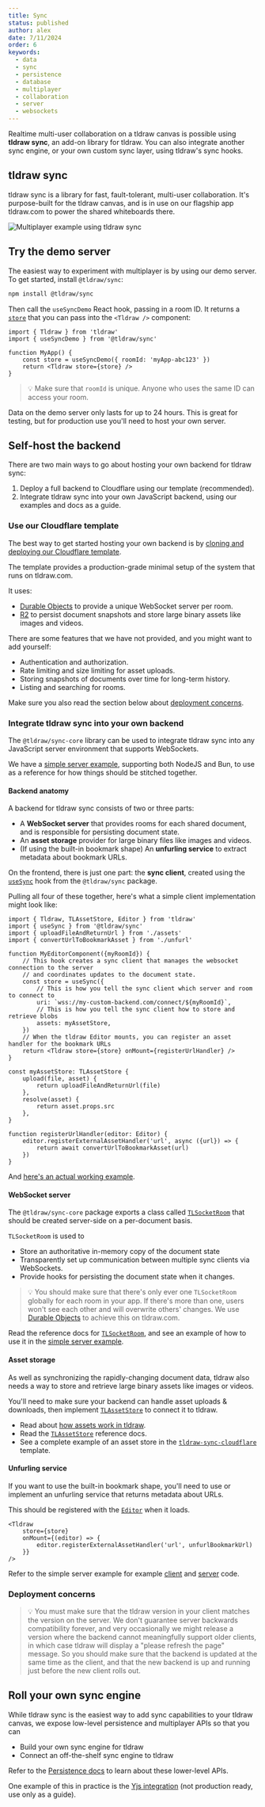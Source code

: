 ```yaml
---
title: Sync
status: published
author: alex
date: 7/11/2024
order: 6
keywords:
  - data
  - sync
  - persistence
  - database
  - multiplayer
  - collaboration
  - server
  - websockets
---
```


Realtime multi-user collaboration on a tldraw canvas is possible using **tldraw sync**, an add-on library for tldraw. You can also integrate another sync engine, or your own custom sync layer, using tldraw's sync hooks.

## tldraw sync

tldraw sync is a library for fast, fault-tolerant, multi-user collaboration. It's purpose-built for the tldraw canvas, and is in use on our flagship app tldraw.com to power the shared whiteboards there.

<div className="article__image" style={{ border: 'none' }}>
	<img
		alt="Multiplayer example using tldraw sync"
		src="/images/multiplayer.gif"
		style={{
			// learn this one weird trick for transparent animated gifs. doctors hate her!!!
			mask: 'url(/images/multiplayer_mask.png) luminance center 100% / 100% no-repeat',
			WebkitMask: 'url(/images/multiplayer_mask.png) luminance center 100% / 100% no-repeat',
		}}
	/>
</div>

## Try the demo server

The easiest way to experiment with multiplayer is by using our demo server. To get started, install
`@tldraw/sync`:

```bash
npm install @tldraw/sync
```

Then call the `useSyncDemo` React hook, passing in a room ID. It returns a
[`store`](/docs/persistence#The-store-prop) that you can pass into the `<Tldraw />` component:

```tsx
import { Tldraw } from 'tldraw'
import { useSyncDemo } from '@tldraw/sync'

function MyApp() {
	const store = useSyncDemo({ roomId: 'myApp-abc123' })
	return <Tldraw store={store} />
}
```

> 💡 Make sure that `roomId` is unique. Anyone who uses the same ID can access your room.

Data on the demo server only lasts for up to 24 hours. This is great for testing, but for production use you'll need to host your own server.

## Self-host the backend

There are two main ways to go about hosting your own backend for tldraw sync:

1. Deploy a full backend to Cloudflare using our template (recommended).
2. Integrate tldraw sync into your own JavaScript backend, using our examples and docs as a guide.

### Use our Cloudflare template

The best way to get started hosting your own backend is by [cloning and deploying our Cloudflare template](https://github.com/tldraw/cloudlfare-workers-template).

The template provides a production-grade minimal setup of the system that runs on tldraw.com.

It uses:

- [Durable Objects](https://developers.cloudflare.com/durable-objects/) to provide a unique WebSocket server per room.
- [R2](https://developers.cloudflare.com/r2/) to persist document snapshots and store large binary assets like images and videos.

There are some features that we have not provided, and you might want to add yourself:

- Authentication and authorization.
- Rate limiting and size limiting for asset uploads.
- Storing snapshots of documents over time for long-term history.
- Listing and searching for rooms.

Make sure you also read the section below about [deployment concerns](#deployment_concerns).

### Integrate tldraw sync into your own backend

The `@tldraw/sync-core` library can be used to integrate tldraw sync into any JavaScript server environment that supports WebSockets.

We have a [simple server example](https://github.com/tldraw/tldraw/tree/main/apps/simple-server-example), supporting both NodeJS and Bun, to use as a reference for how things should be stitched together.

#### Backend anatomy

A backend for tldraw sync consists of two or three parts:

- A **WebSocket server** that provides rooms for each shared document, and is responsible for persisting document state.
- An **asset storage** provider for large binary files like images and videos.
- (If using the built-in bookmark shape) An **unfurling service** to extract metadata about bookmark URLs.

On the frontend, there is just one part: the **sync client**, created using the [`useSync`](?) hook from the `@tldraw/sync` package.

Pulling all four of these together, here's what a simple client implementation might look like:

```tsx
import { Tldraw, TLAssetStore, Editor } from 'tldraw'
import { useSync } from '@tldraw/sync'
import { uploadFileAndReturnUrl } from './assets'
import { convertUrlToBookmarkAsset } from './unfurl'

function MyEditorComponent({myRoomId}) {
	// This hook creates a sync client that manages the websocket connection to the server
	// and coordinates updates to the document state.
	const store = useSync({
		// This is how you tell the sync client which server and room to connect to
		uri: `wss://my-custom-backend.com/connect/${myRoomId}`,
		// This is how you tell the sync client how to store and retrieve blobs
		assets: myAssetStore,
	})
	// When the tldraw Editor mounts, you can register an asset handler for the bookmark URLs
	return <Tldraw store={store} onMount={registerUrlHandler} />
}

const myAssetStore: TLAssetStore {
	upload(file, asset) {
		return uploadFileAndReturnUrl(file)
	},
	resolve(asset) {
		return asset.props.src
	},
}

function registerUrlHandler(editor: Editor) {
	editor.registerExternalAssetHandler('url', async ({url}) => {
		return await convertUrlToBookmarkAsset(url)
	})
}
```

And [here's an actual working example](https://github.com/tldraw/tldraw/blob/main/apps/simple-server-example/src/client/App.tsx).

#### WebSocket server

The `@tldraw/sync-core` package exports a class called [`TLSocketRoom`](?) that should be created server-side on a per-document basis.

`TLSocketRoom` is used to

- Store an authoritative in-memory copy of the document state
- Transparently set up communication between multiple sync clients via WebSockets.
- Provide hooks for persisting the document state when it changes.

> :bulb: You should make sure that there's only ever one `TLSocketRoom` globally for each room in your app. If there's
> more than one, users won't see each other and will overwrite others' changes. We use [Durable
> Objects](https://developers.cloudflare.com/durable-objects/) to achieve this on tldraw.com.

Read the reference docs for [`TLSocketRoom`](?), and see an example of how to use it in the [simple server example](https://github.com/tldraw/tldraw/blob/main/apps/simple-server-example/src/server/rooms.ts).

#### Asset storage

As well as synchronizing the rapidly-changing document data, tldraw also needs a way to store and
retrieve large binary assets like images or videos.

You'll need to make sure your backend can handle asset uploads & downloads, then implement
[`TLAssetStore`](?) to connect it to tldraw.

- Read about [how assets work in tldraw](/docs/assets).
- Read the [`TLAssetStore`](?) reference docs.
- See a complete example of an asset store in the
  [`tldraw-sync-cloudflare`](https://github.com/tldraw/tldraw/blob/main/templates/sync-cloudflare/client/multiplayerAssetStore.tsx)
  template.

#### Unfurling service

If you want to use the built-in bookmark shape, you'll need to use or implement an unfurling service that returns metadata about URLs.

This should be registered with the [`Editor`](?) when it loads.

```tsx
<Tldraw
	store={store}
	onMount={(editor) => {
		editor.registerExternalAssetHandler('url', unfurlBookmarkUrl)
	}}
/>
```

Refer to the simple server example for example [client](https://github.com/tldraw/tldraw/blob/main/apps/simple-server-example/src/client/App.tsx) and [server](https://github.com/tldraw/tldraw/blob/main/apps/simple-server-example/src/server/unfurl.ts) code.

### Deployment concerns

> 💡 You must make sure that the tldraw version in your client matches the version on the server.
> We don't guarantee server backwards compatibility forever, and very occasionally we might release a version
> where the backend cannot meaningfully support older clients, in which case tldraw will display a "please refresh the page" message.
> So you should make sure that the backend is updated at the same time as the client, and that the new backend is up and running just before the new client rolls out.

## Roll your own sync engine

While tldraw sync is the easiest way to add sync capabilities to your tldraw canvas, we expose low-level persistence and multiplayer APIs so that you can

- Build your own sync engine for tldraw
- Connect an off-the-shelf sync engine to tldraw

Refer to the [Persistence docs](/docs/persistence) to learn about these lower-level APIs.

One example of this in practice is the [Yjs integration](https://github.com/tldraw/tldraw-yjs-example) (not production ready, use only as a guide).
